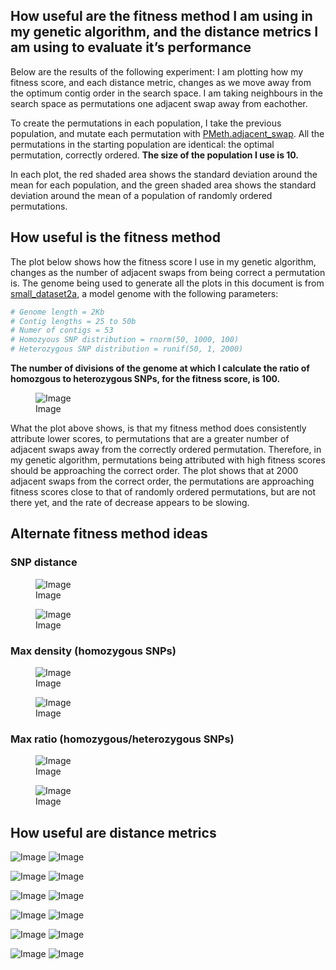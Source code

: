 How useful are the fitness method I am using in my genetic algorithm, and the distance metrics I am using to evaluate it's performance
--------

Below are the results of the following experiment: I am plotting how my fitness score, and each distance metric, changes as we move away from the optimum contig order in the search space. I am taking neighbours in the search space as permutations one adjacent swap away from eachother.

To create the permutations in each population, I take the previous population, and mutate each permutation with [PMeth.adjacent_swap](https://github.com/edwardchalstrey1/pmeth). All the permutations in the starting population are identical: the optimal permutation, correctly ordered. **The size of the population I use is 10.**

In each plot, the red shaded area shows the standard deviation around the mean for each population, and the green shaded area shows the standard deviation around the mean of a population of randomly ordered permutations.

How useful is the fitness method
--------

The plot below shows how the fitness score I use in my genetic algorithm, changes as the number of adjacent swaps from being correct a permutation is. The genome being used to generate all the plots in this document is from [small_dataset2a](https://github.com/edwardchalstrey1/fragmented_genome_with_snps/tree/master/arabidopsis_datasets/small_dataset2a), a model genome with the following parameters:



```r
# Genome length = 2Kb
# Contig lengths = 25 to 50b
# Numer of contigs = 53
# Homozyous SNP distribution = rnorm(50, 1000, 100)
# Heterozygous SNP distribution = runif(50, 1, 2000) 
```

**The number of divisions of the genome at which I calculate the ratio of homozgous to heterozygous SNPs, for the fitness score, is 100.**

![Image](https://github.com/edwardchalstrey1/fragmented_genome_with_snps/blob/master/arabidopsis_datasets/small_dataset2a/adjacent_swaps_Fitness_2000pop_10size_0.1Kdiv_swap1.png?raw=true)

What the plot above shows, is that my fitness method does consistently attribute lower scores, to permutations that are a greater number of adjacent swaps away from the correctly ordered permutation. Therefore, in my genetic algorithm, permutations being attributed with high fitness scores should be approaching the correct order. The plot shows that at 2000 adjacent swaps from the correct order, the permutations are approaching fitness scores close to that of randomly ordered permutations, but are not there yet, and the rate of decrease appears to be slowing.

Alternate fitness method ideas
----------------

### SNP distance

![Image](https://github.com/edwardchalstrey1/fragmented_genome_with_snps/blob/thirdfitness/arabidopsis_datasets/small_dataset2b/adjacent_swaps_Fitness_2000pop_10size_swap1_snp_distance.png?raw=true)

![Image](https://github.com/edwardchalstrey1/fragmented_genome_with_snps/blob/thirdfitness/arabidopsis_datasets/small_dataset2b/adjacent_swaps_Fitness_10000pop_10size_swap1_snp_distance.png?raw=true)

### Max density (homozygous SNPs)

![Image](https://github.com/edwardchalstrey1/fragmented_genome_with_snps/blob/thirdfitness/arabidopsis_datasets/small_dataset2b/adjacent_swaps_Fitness_2000pop_10size_swap1_max_density.png?raw=true)

![Image](https://github.com/edwardchalstrey1/fragmented_genome_with_snps/blob/max_density/arabidopsis_datasets/small_dataset2b/adjacent_swaps_Fitness_10000pop_10size_swap1_density.png?raw=true)

### Max ratio (homozygous/heterozygous SNPs)

![Image](https://github.com/edwardchalstrey1/fragmented_genome_with_snps/blob/thirdfitness/arabidopsis_datasets/small_dataset2b/adjacent_swaps_Fitness_2000pop_10size_swap1_max_ratio.png?raw=true)

![Image](https://github.com/edwardchalstrey1/fragmented_genome_with_snps/blob/thirdfitness/arabidopsis_datasets/small_dataset2b/adjacent_swaps_Fitness_10000pop_10size_swap1_max_ratio.png?raw=true)

How useful are distance metrics
--------

![Image](https://github.com/edwardchalstrey1/fragmented_genome_with_snps/blob/master/arabidopsis_datasets/small_dataset2a/adjacent_swaps_DeviationDistance_2000pop_10size_0.1Kdiv_swap1.png?raw=true)
![Image](https://github.com/edwardchalstrey1/fragmented_genome_with_snps/blob/master/arabidopsis_datasets/small_dataset2a/adjacent_swaps_DeviationDistance_10000pop_10size_0.1Kdiv_swap1.png?raw=true)

![Image](https://github.com/edwardchalstrey1/fragmented_genome_with_snps/blob/master/arabidopsis_datasets/small_dataset2a/adjacent_swaps_SquareDeviationDistance_2000pop_10size_0.1Kdiv_swap1.png?raw=true)
![Image](https://github.com/edwardchalstrey1/fragmented_genome_with_snps/blob/master/arabidopsis_datasets/small_dataset2a/adjacent_swaps_SquareDeviationDistance_10000pop_10size_0.1Kdiv_swap1.png?raw=true)

![Image](https://github.com/edwardchalstrey1/fragmented_genome_with_snps/blob/master/arabidopsis_datasets/small_dataset2a/adjacent_swaps_HammingDistance_2000pop_10size_0.1Kdiv_swap1.png?raw=true)
![Image](https://github.com/edwardchalstrey1/fragmented_genome_with_snps/blob/master/arabidopsis_datasets/small_dataset2a/adjacent_swaps_HammingDistance_10000pop_10size_0.1Kdiv_swap1.png?raw=true)

![Image](https://github.com/edwardchalstrey1/fragmented_genome_with_snps/blob/master/arabidopsis_datasets/small_dataset2a/adjacent_swaps_RDistance_2000pop_10size_0.1Kdiv_swap1.png?raw=true)
![Image](https://github.com/edwardchalstrey1/fragmented_genome_with_snps/blob/master/arabidopsis_datasets/small_dataset2a/adjacent_swaps_RDistance_10000pop_10size_0.1Kdiv_swap1.png?raw=true)

![Image](https://github.com/edwardchalstrey1/fragmented_genome_with_snps/blob/master/arabidopsis_datasets/small_dataset2a/adjacent_swaps_LongestCommonSubsequence_2000pop_10size_0.1Kdiv_swap1.png?raw=true)
![Image](https://github.com/edwardchalstrey1/fragmented_genome_with_snps/blob/master/arabidopsis_datasets/small_dataset2a/adjacent_swaps_LongestCommonSubsequence_10000pop_10size_0.1Kdiv_swap1.png?raw=true)

![Image](https://github.com/edwardchalstrey1/fragmented_genome_with_snps/blob/master/arabidopsis_datasets/small_dataset2a/adjacent_swaps_KendallsTau_2000pop_10size_0.1Kdiv_swap1.png?raw=true)
![Image](https://github.com/edwardchalstrey1/fragmented_genome_with_snps/blob/master/arabidopsis_datasets/small_dataset2a/adjacent_swaps_KendallsTau_10000pop_10size_0.1Kdiv_swap1.png?raw=true)
